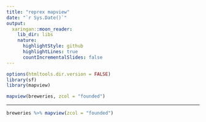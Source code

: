 ```yaml
---
title: "reprex mapview"
date: "`r Sys.Date()`"
output:
  xaringan::moon_reader:
    lib_dir: libs
    nature:
      highlightStyle: github
      highlightLines: true
      countIncrementalSlides: false
---
```



```r
options(htmltools.dir.version = FALSE)
library(sf)
library(mapview)
```

```r
mapview(breweries, zcol = "founded")
```

---

```r
breweries %>% mapview(zcol = "founded")
```

